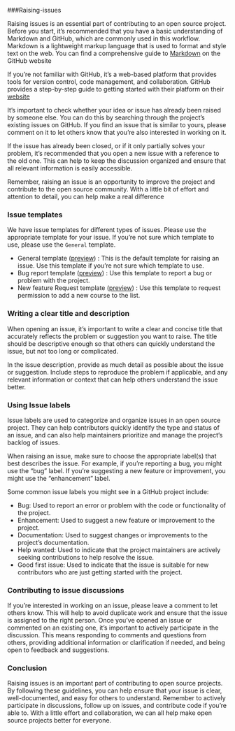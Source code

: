 ###Raising-issues


Raising issues is an essential part of contributing to an open source project. Before you start, it's recommended that you have a basic understanding of Markdown and GitHub, which are commonly used in this workflow. Markdown is a lightweight markup language that is used to format and style text on the web. You can find a comprehensive guide to [Markdown](https://guides.github.com/features/mastering-markdown/) on the GitHub website 

If you're not familiar with GitHub, it's a web-based platform that provides tools for version control, code management, and collaboration. GitHub provides a step-by-step guide to getting started with their platform on their [website](https://guides.github.com/activities/hello-world/)

It's important to check whether your idea or issue has already been raised by someone else. You can do this by searching through the project's existing issues on GitHub. If you find an issue that is similar to yours, please comment on it to let others know that you're also interested in working on it.

If the issue has already been closed, or if it only partially solves your problem, it's recommended that you open a new issue with a reference to the old one. This can help to keep the discussion organized and ensure that all relevant information is easily accessible.

Remember, raising an issue is an opportunity to improve the project and contribute to the open source community. With a little bit of effort and attention to detail, you can help make a real difference

### Issue templates
We have issue templates for different types of issues. Please use the appropriate template for your issue. If you're not sure which template to use, please use the `General` template.

- General template ([preview](https://github.com/Open-Science-Community-Saudi-Arabia/JSquarto/blob/main/.github/ISSUE_TEMPLATE/ISSUE_TEMPLATE.md)) : This is the default template for raising an issue. Use this template if you're not sure which template to use.
- Bug report template ([preview](https://github.com/Open-Science-Community-Saudi-Arabia/JSquarto/blob/.github/ISSUE_TEMPLATE/bug_report.md)) : Use this template to report a bug or problem with the project.
- New feature  Request template ([preview](https://github.com/Open-Science-Community-Saudi-Arabia/JSquarto/blob/.github/ISSUE_TEMPLATE/new_course.md)) : Use this template to request permission to add a new course to the list.


### Writing a clear title and description
When opening an issue, it's important to write a clear and concise title that accurately reflects the problem or suggestion you want to raise. The title should be descriptive enough so that others can quickly understand the issue, but not too long or complicated.

In the issue description, provide as much detail as possible about the issue or suggestion. Include steps to reproduce the problem if applicable, and any relevant information or context that can help others understand the issue better.

### Using Issue labels
Issue labels are used to categorize and organize issues in an open source project. They can help contributors quickly identify the type and status of an issue, and can also help maintainers prioritize and manage the project's backlog of issues.

When raising an issue, make sure to choose the appropriate label(s) that best describes the issue. For example, if you're reporting a bug, you might use the "bug" label. If you're suggesting a new feature or improvement, you might use the "enhancement" label.

Some common issue labels you might see in a GitHub project include:

* Bug: Used to report an error or problem with the code or functionality of the project.
* Enhancement: Used to suggest a new feature or improvement to the project.
* Documentation: Used to suggest changes or improvements to the project's documentation.
* Help wanted: Used to indicate that the project maintainers are actively seeking contributions to help resolve the issue.
* Good first issue: Used to indicate that the issue is suitable for new contributors who are just getting started with the project.

### Contributing to issue discussions
If you're interested in working on an issue, please leave a comment to let others know. This will help to avoid duplicate work and ensure that the issue is assigned to the right person.
Once you've opened an issue or commented on an existing one, it's important to actively participate in the discussion. This means responding to comments and questions from others, providing additional information or clarification if needed, and being open to feedback and suggestions.

### Conclusion
Raising issues is an important part of contributing to open source projects. By following these guidelines, you can help ensure that your issue is clear, well-documented, and easy for others to understand. Remember to actively participate in discussions, follow up on issues, and contribute code if you're able to. With a little effort and collaboration, we can all help make open source projects better for everyone.
